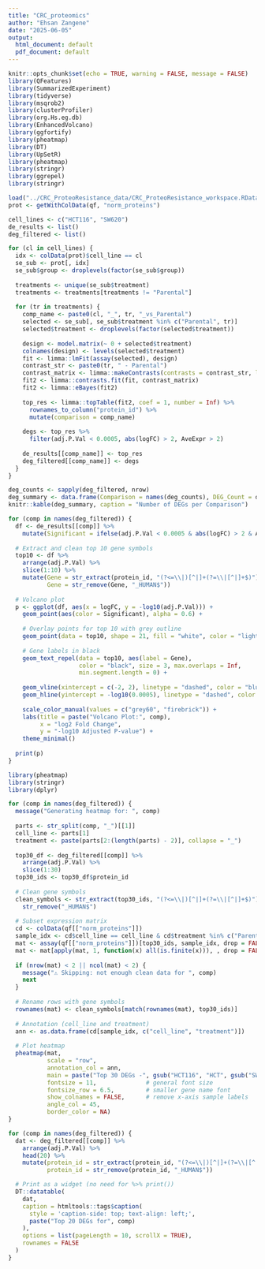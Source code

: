 ```yaml
---
title: "CRC_proteomics"
author: "Ehsan Zangene"
date: "2025-06-05"
output:
  html_document: default
  pdf_document: default
---
```


```r
knitr::opts_chunk$set(echo = TRUE, warning = FALSE, message = FALSE)
library(QFeatures)
library(SummarizedExperiment)
library(tidyverse)
library(msqrob2)
library(clusterProfiler)
library(org.Hs.eg.db)
library(EnhancedVolcano)
library(ggfortify)
library(pheatmap)
library(DT)
library(UpSetR)
library(pheatmap)
library(stringr)
library(ggrepel)
library(stringr)

load("../CRC_ProteoResistance_data/CRC_ProteoResistance_workspace.RData")
prot <- getWithColData(qf, "norm_proteins")
```

```r
cell_lines <- c("HCT116", "SW620")
de_results <- list()
deg_filtered <- list()

for (cl in cell_lines) {
  idx <- colData(prot)$cell_line == cl
  se_sub <- prot[, idx]
  se_sub$group <- droplevels(factor(se_sub$group))
  
  treatments <- unique(se_sub$treatment)
  treatments <- treatments[treatments != "Parental"]
  
  for (tr in treatments) {
    comp_name <- paste0(cl, "_", tr, "_vs_Parental")
    selected <- se_sub[, se_sub$treatment %in% c("Parental", tr)]
    selected$treatment <- droplevels(factor(selected$treatment))
    
    design <- model.matrix(~ 0 + selected$treatment)
    colnames(design) <- levels(selected$treatment)
    fit <- limma::lmFit(assay(selected), design)
    contrast_str <- paste0(tr, " - Parental")
    contrast_matrix <- limma::makeContrasts(contrasts = contrast_str, levels = design)
    fit2 <- limma::contrasts.fit(fit, contrast_matrix)
    fit2 <- limma::eBayes(fit2)
    
    top_res <- limma::topTable(fit2, coef = 1, number = Inf) %>%
      rownames_to_column("protein_id") %>%
      mutate(comparison = comp_name)
    
    degs <- top_res %>%
      filter(adj.P.Val < 0.0005, abs(logFC) > 2, AveExpr > 2)
    
    de_results[[comp_name]] <- top_res
    deg_filtered[[comp_name]] <- degs
  }
}

deg_counts <- sapply(deg_filtered, nrow)
deg_summary <- data.frame(Comparison = names(deg_counts), DEG_Count = deg_counts)
knitr::kable(deg_summary, caption = "Number of DEGs per Comparison")

```

```r
for (comp in names(deg_filtered)) {
  df <- de_results[[comp]] %>%
    mutate(Significant = ifelse(adj.P.Val < 0.0005 & abs(logFC) > 2 & AveExpr > 2, "Yes", "No"))
  
  # Extract and clean top 10 gene symbols
  top10 <- df %>%
    arrange(adj.P.Val) %>%
    slice(1:10) %>%
    mutate(Gene = str_extract(protein_id, "(?<=\\|)[^|]+(?=\\|[^|]+$)"),
           Gene = str_remove(Gene, "_HUMAN$"))
  
  # Volcano plot
  p <- ggplot(df, aes(x = logFC, y = -log10(adj.P.Val))) +
    geom_point(aes(color = Significant), alpha = 0.6) +
    
    # Overlay points for top 10 with grey outline
    geom_point(data = top10, shape = 21, fill = "white", color = "lightgrey", size = 2, stroke = 1) +
    
    # Gene labels in black
    geom_text_repel(data = top10, aes(label = Gene),
                    color = "black", size = 3, max.overlaps = Inf,
                    min.segment.length = 0) +
    
    geom_vline(xintercept = c(-2, 2), linetype = "dashed", color = "blue") +
    geom_hline(yintercept = -log10(0.0005), linetype = "dashed", color = "red") +
    
    scale_color_manual(values = c("grey60", "firebrick")) +
    labs(title = paste("Volcano Plot:", comp),
         x = "log2 Fold Change",
         y = "-log10 Adjusted P-value") +
    theme_minimal()
  
  print(p)
}

```

```r
library(pheatmap)
library(stringr)
library(dplyr)

for (comp in names(deg_filtered)) {
  message("Generating heatmap for: ", comp)
  
  parts <- str_split(comp, "_")[[1]]
  cell_line <- parts[1]
  treatment <- paste(parts[2:(length(parts) - 2)], collapse = "_")
  
  top30_df <- deg_filtered[[comp]] %>%
    arrange(adj.P.Val) %>%
    slice(1:30)
  top30_ids <- top30_df$protein_id
  
  # Clean gene symbols
  clean_symbols <- str_extract(top30_ids, "(?<=\\|)[^|]+(?=\\|[^|]+$)") %>%
    str_remove("_HUMAN$")
  
  # Subset expression matrix
  cd <- colData(qf[["norm_proteins"]])
  sample_idx <- cd$cell_line == cell_line & cd$treatment %in% c("Parental", treatment)
  mat <- assay(qf[["norm_proteins"]])[top30_ids, sample_idx, drop = FALSE]
  mat <- mat[apply(mat, 1, function(x) all(is.finite(x))), , drop = FALSE]
  
  if (nrow(mat) < 2 || ncol(mat) < 2) {
    message("⚠️ Skipping: not enough clean data for ", comp)
    next
  }
  
  # Rename rows with gene symbols
  rownames(mat) <- clean_symbols[match(rownames(mat), top30_ids)]
  
  # Annotation (cell_line and treatment)
  ann <- as.data.frame(cd[sample_idx, c("cell_line", "treatment")])
  
  # Plot heatmap
  pheatmap(mat,
           scale = "row",
           annotation_col = ann,
           main = paste("Top 30 DEGs -", gsub("HCT116", "HCT", gsub("SW620", "SW", comp))),
           fontsize = 11,              # general font size
           fontsize_row = 6.5,         # smaller gene name font
           show_colnames = FALSE,      # remove x-axis sample labels
           angle_col = 45,
           border_color = NA)
}

```

```r
for (comp in names(deg_filtered)) {
  dat <- deg_filtered[[comp]] %>%
    arrange(adj.P.Val) %>%
    head(20) %>%
    mutate(protein_id = str_extract(protein_id, "(?<=\\|)[^|]+(?=\\|[^|]+$)"),
           protein_id = str_remove(protein_id, "_HUMAN$"))

  # Print as a widget (no need for %>% print())
  DT::datatable(
    dat,
    caption = htmltools::tags$caption(
      style = 'caption-side: top; text-align: left;',
      paste("Top 20 DEGs for", comp)
    ),
    options = list(pageLength = 10, scrollX = TRUE),
    rownames = FALSE
  )
}
```
